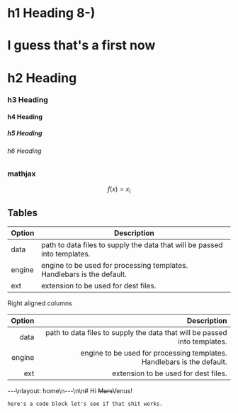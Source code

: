 

# h1 Heading 8-)
# I guess that's a first now
# h2 Heading
### h3 Heading
#### h4 Heading
##### h5 Heading
###### h6 Heading


### mathjax
$$f(x) = x_i$$



## Tables

| Option | Description |
| ------ | ----------- |
| data   | path to data files to supply the data that will be passed into templates. |
| engine | engine to be used for processing templates. Handlebars is the default. |
| ext    | extension to be used for dest files. |

Right aligned columns

| Option | Description |
| ------:| -----------:|
| data   | path to data files to supply the data that will be passed into templates. |
| engine | engine to be used for processing templates. Handlebars is the default. |
| ext    | extension to be used for dest files. |



---\nlayout: home\n---\n\n# Hi ~~Mars~~Venus!

```
here's a code block let's see if that shit works.
```